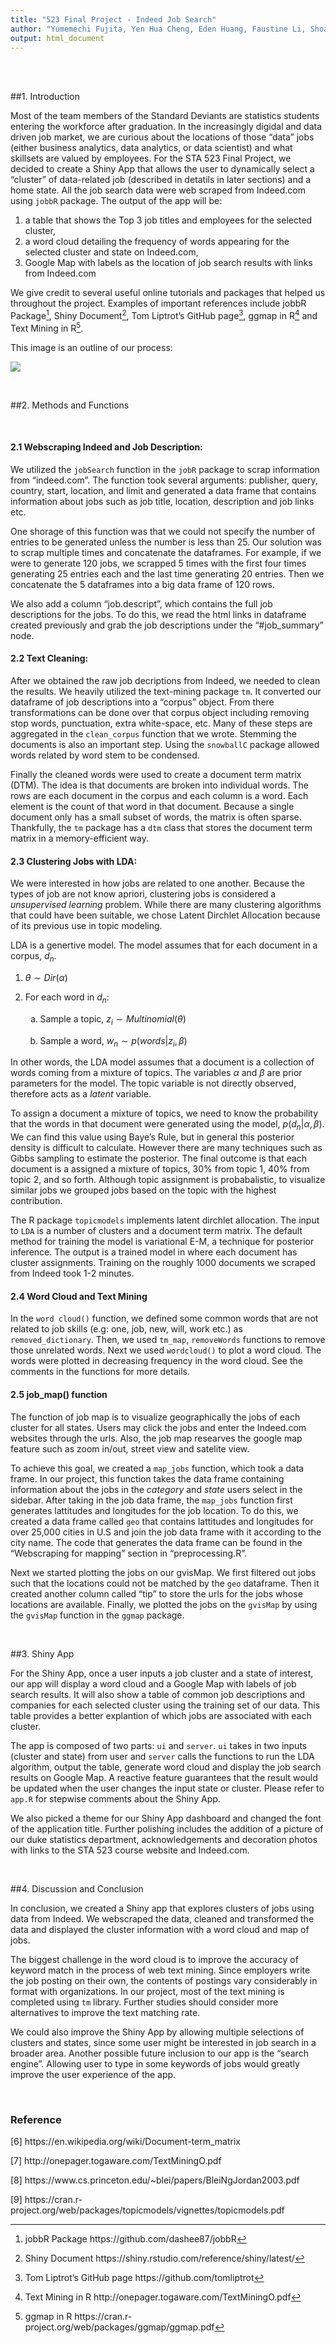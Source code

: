 ```yaml
---
title: "523 Final Project - Indeed Job Search"
author: "Yumemechi Fujita, Yen Hua Cheng, Eden Huang, Faustine Li, Shoaji Li"
output: html_document
---
```


<br><br>

##1. Introduction

Most of the team members of the Standard Deviants are statistics students entering the workforce after graduation. In the increasingly digidal and data driven job market, we are curious about the locations of those "data" jobs (either business analytics, data analytics, or data scientist) and what skillsets are valued by employees. For the STA 523 Final Project, we decided to create a Shiny App that allows the user to dynamically select a "cluster" of data-related job (described in detatils in later sections) and a home state. All the job search data were web scraped from Indeed.com using `jobbR` package. The output of the app will be:

1. a table that shows the Top 3 job titles and employees for the selected cluster, 
2. a word cloud detailing the frequency of words appearing for the selected cluster and state on Indeed.com,
3. Google Map with labels as the location of job search results with links from Indeed.com

We give credit to several useful online tutorials and packages that helped us throughout the project. Examples of important references include jobbR Package[^1], Shiny Document[^2], Tom Liptrot's GitHub page[^3], ggmap in R[^4] and Text Mining in R[^5].

This image is an outline of our process:

![](flow.png)

<br>


##2. Methods and Functions

<br>

#### 2.1 Webscraping Indeed and Job Description:

We utilized the `jobSearch` function in the `jobR` package to scrap information from "indeed.com". The function took several arguments: publisher, query, country, start, location, and limit and generated a data frame that contains information about jobs such as job title, location, description and job links etc. 

One shorage of this function was that we could not specify the number of entries to be generated unless the number is less than 25. Our solution was to scrap multiple times and concatenate the dataframes. For example, if we were to generate 120 jobs, we scrapped 5 times with the first four times generating 25 entries each and the last time generating 20 entries. Then we concatenate the 5 dataframes into a big data frame of 120 rows.

We also add a column "job.descript", which contains the full job descriptions for the jobs. To do this, we read the html links in dataframe created previously and grab the job descriptions under the "#job_summary" node.


#### 2.2 Text Cleaning:

After we obtained the raw job decriptions from Indeed, we needed to clean the results. We heavily utilized the text-mining package `tm`. It converted our dataframe of job descriptions into a "corpus" object. From there transformations can be done over that corpus object including removing stop words, punctuation, extra white-space, etc. Many of these steps are aggregated in the `clean_corpus` function that we wrote. Stemming the documents is also an important step. Using the `snowballC` package allowed words related by word stem to be condensed.

Finally the cleaned words were used to create a document term matrix (DTM). The idea is that documents are broken into individual words. The rows are each document in the corpus and each column is a word. Each element is the count of that word in that document. Because a single document only has a small subset of words, the matrix is often sparse. Thankfully, the `tm` package has a `dtm` class that stores the document term matrix in a memory-efficient way. 


#### 2.3 Clustering Jobs with LDA:

We were interested in how jobs are related to one another. Because the types of job are not know apriori, clustering jobs is considered a *unsupervised learning* problem. While there are many clustering algorithms that could have been suitable, we chose Latent Dirchlet Allocation because of its previous use in topic modeling. 

LDA is a genertive model. The model assumes that for each document in a corpus, $d_n$.

1. $\theta \sim Dir(\alpha)$

2. For each word in $d_n$:
  
    a. Sample a topic, $z_i \sim Multinomial(\theta)$
  
    b. Sample a word, $w_n \sim p(words|z_i, \beta)$

In other words, the LDA model assumes that a document is a collection of words coming from a mixture of topics. The variables $\alpha$ and $\beta$ are prior parameters for the model. The topic variable is not directly observed, therefore acts as a *latent* variable. 

To assign a document a mixture of topics, we need to know the probability that the words in that document were generated using the model, $p(d_n |\alpha, \beta)$. We can find this value using Baye's Rule, but in general this posterior density is difficult to calculate. However there are many techniques such as Gibbs sampling to estimate the posterior. The final outcome is that each document is a assigned a mixture of topics, 30% from topic 1, 40% from topic 2, and so forth. Although topic assignment is probabalistic, to visualize similar jobs we grouped jobs based on the topic with the highest contribution. 

The R package `topicmodels` implements latent dirchlet allocation. The input to `LDA` is a number of clusters and a document term matrix. The default method for training the model is variational E-M, a technique for posterior inference. The output is a trained model in where each document has cluster assignments. Training on the roughly 1000 documents we scraped from Indeed took 1-2 minutes. 


#### 2.4 Word Cloud and Text Mining

In the `word cloud()` function, we defined some common words that are not related to job skills (e.g: one, job, new, will, work etc.) as `removed_dictionary`. Then, we used `tm_map`, `removeWords` functions to remove those unrelated words. Next we used `wordcloud()` to plot a word cloud. The words were plotted in decreasing frequency in the word cloud. See the comments in the functions for more details.


#### 2.5 job_map() function

The function of job map is to visualize geographically the jobs of each cluster for all states. Users may click the jobs and enter the Indeed.com websites through the urls. Also, the job map researves the google map feature such as zoom in/out, street view and satelite view.

To achieve this goal, we created a `map_jobs` function, which took a data frame. In our project, this function takes the data frame containing information about the jobs in the *category* and *state* users select in the sidebar. After taking in the job data frame, the `map_jobs` function first generates lattitudes and longitudes for the job location. To do this, we created a data frame called `geo` that contains lattitudes and longitudes for over 25,000 cities in U.S and join the job data frame with it according to the city name. The code that generates the data frame can be found in the "Webscraping for mapping" section in "preprocessing.R".

Next we started plotting the jobs on our gvisMap. We first filtered out jobs such that the locations could not be matched by the `geo` dataframe. Then it created another column called "tip" to store the urls for the jobs whose locations are available. Finally, we plotted the jobs on the `gvisMap` by using the `gvisMap` function in the `ggmap` package.


<br>


##3. Shiny App

For the Shiny App, once a user inputs a job cluster and a state of interest, our app will display a word cloud and a Google Map with labels of job search results. It will also show a table of common job descriptions and companies for each selected cluster using the training set of our data. This table provides a better explantion of which jobs are associated with each cluster. 

The app is composed of two parts: `ui` and `server`. `ui` takes in two inputs (cluster and state) from user and `server` calls the functions to run the LDA algorithm, output the table, generate word cloud and display the job search results on Google Map. A reactive feature guarantees that the result would be updated when the user changes the input state or cluster. Please refer to `app.R` for stepwise comments about the Shiny App. 

We also picked a theme for our Shiny App dashboard and changed the font of the application title. Further polishing includes the addition of a picture of our duke statistics department, acknowledgements and decoration photos with links to the STA 523 course website and Indeed.com. 

<br>


##4. Discussion and Conclusion

In conclusion, we created a Shiny app that explores clusters of jobs using data from Indeed. We webscraped the data, cleaned and transformed the data and displayed the cluster information with a word cloud and map of jobs. 

The biggest challenge in the word cloud is to improve the accuracy of keyword match in the process of web text mining. Since employers write the job posting on their own, the contents of postings vary considerably in format with organizations. In our project, most of the text mining is completed using `tm` library. Further studies should consider more alternatives to improve the text matching rate.      

We could also improve the Shiny App by allowing multiple selections of clusters and states, since some user might be interested in job search in a broader area. Another possible future inclusion to our app is the "search engine". Allowing user to type in some keywords of jobs would greatly improve the user experience of the app. 


<br>



### Reference
[^1]: jobbR Package https://github.com/dashee87/jobbR

[^2]: Shiny Document https://shiny.rstudio.com/reference/shiny/latest/

[^3]: Tom Liptrot's GitHub page https://github.com/tomliptrot

[^4]: Text Mining in R http://onepager.togaware.com/TextMiningO.pdf

[^5]: ggmap in R https://cran.r-project.org/web/packages/ggmap/ggmap.pdf

[6] https://en.wikipedia.org/wiki/Document-term_matrix

[7] http://onepager.togaware.com/TextMiningO.pdf

[8] https://www.cs.princeton.edu/~blei/papers/BleiNgJordan2003.pdf

[9] https://cran.r-project.org/web/packages/topicmodels/vignettes/topicmodels.pdf

